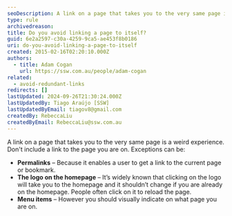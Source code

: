 ```yaml
---
seoDescription: A link on a page that takes you to the very same page is a weird experience. Don't include a link to the page you are on
type: rule
archivedreason:
title: Do you avoid linking a page to itself?
guid: 6e2a2597-c30a-4259-9ca5-ae453f8b0186
uri: do-you-avoid-linking-a-page-to-itself
created: 2015-02-16T02:20:10.000Z
authors:
  - title: Adam Cogan
    url: https://ssw.com.au/people/adam-cogan
related:
  - avoid-redundant-links
redirects: []
lastUpdated: 2024-09-26T21:30:24.000Z
lastUpdatedBy: Tiago Araújo [SSW]
lastUpdatedByEmail: tiagov8@gmail.com
createdBy: RebeccaLiu
createdByEmail: RebeccaLiu@ssw.com.au
---
```


A link on a page that takes you to the very same page is a weird experience. Don't include a link to the page you are on.
Exceptions can be:

* **Permalinks** – Because it enables a user to get a link to the current page or bookmark.
* **The logo on the homepage** – It’s widely known that clicking on the logo will take you to the homepage and it shouldn’t change if you are already on the homepage. People often click on it to reload the page.
* **Menu items** – However you should visually indicate on what page you are on.
